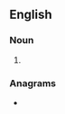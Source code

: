 {{also|Etalons|étalons}}
==English==

===Noun===
{{head|en|noun form}}

# {{plural of|en|etalon}}

===Anagrams===
* {{anagrams|en|a=aelnost|Salento|alonest|lean-tos|loanest|tolanes}}